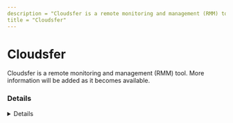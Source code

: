 ```yaml
---
description = "Cloudsfer is a remote monitoring and management (RMM) tool. More information will be added as it becomes available."
title = "Cloudsfer"
---
```




# Cloudsfer

Cloudsfer is a remote monitoring and management (RMM) tool. More information will be added as it becomes available.

### Details
<Details author={""}
         category={""}
         created={""}
         website={""}
         lastModified={""}
         privileges={""}
         free={ "" }
         verification={""}
/>






### Forensic Artifacts










